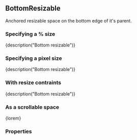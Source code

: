 
<CommonHeader />

<Meta title="Components|BottomResizable" component={BottomResizable} />

## BottomResizable

Anchored resizable space on the bottom edge of it's parent.

### Specifying a % size

<Preview>
	<Story name="Default (%)">
		<ViewPort>
			<BottomResizable style={green} size="50%" trackSize={true} onResizeStart={action('onResizeStart')} onResizeEnd={action('onResizeEnd')}>
				{description("Bottom resizable")}
			</BottomResizable>
		</ViewPort>
	</Story>
</Preview>

### Specifying a pixel size

<Preview>
	<Story name="Default (px)">
		<ViewPort>
			<BottomResizable style={green} size={300} trackSize={true}>
				{description("Bottom resizable")}
			</BottomResizable>
		</ViewPort>
	</Story>
</Preview>

### With resize contraints

<Preview>
	<Story name="With resize constraints">
		<ViewPort>
			<BottomResizable style={green} size={300} trackSize={true} minimumSize={150} maximumSize={450}>
				{description("Bottom resizable")}
			</BottomResizable>
		</ViewPort>
	</Story>
</Preview>

### As a scrollable space

<Preview>
	<Story name="Scrollable">
		<ViewPort>
			<BottomResizable style={green} size={300} scrollable={true}>
				{lorem}
			</BottomResizable>
		</ViewPort>
	</Story>
</Preview>

### Properties

<Story name="Properties">
	<PropsTable>
		<ResizableProps />
		<AnchoredProps />
		<StandardProps />
	</PropsTable>
</Story>
